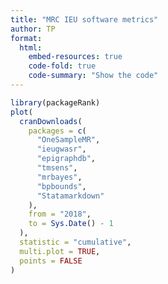 ```yaml
---
title: "MRC IEU software metrics"
author: TP
format:
  html:
    embed-resources: true
    code-fold: true
    code-summary: "Show the code"
---
```


```r
library(packageRank)
plot(
  cranDownloads(
    packages = c(
      "OneSampleMR",
      "ieugwasr",
      "epigraphdb",
      "tmsens",
      "mrbayes",
      "bpbounds",
      "Statamarkdown"
    ),
    from = "2018",
    to = Sys.Date() - 1
  ),
  statistic = "cumulative",
  multi.plot = TRUE,
  points = FALSE
)
```
